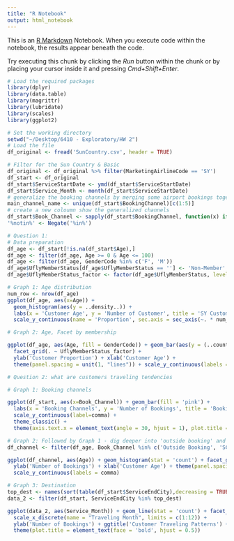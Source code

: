 ```yaml
---
title: "R Notebook"
output: html_notebook
---
```


This is an [R Markdown](http://rmarkdown.rstudio.com) Notebook. When you execute code within the notebook, the results appear beneath the code. 

Try executing this chunk by clicking the *Run* button within the chunk or by placing your cursor inside it and pressing *Cmd+Shift+Enter*. 

```r
# Load the required packages
library(dplyr)
library(data.table)
library(magrittr)
library(lubridate)
library(scales)  
library(ggplot2)
```

```r
# Set the working directory
setwd("~/Desktop/6410 - Exploratory/HW 2")
# Load the file
df_original <- fread('SunCountry.csv', header = TRUE)

# Filter for the Sun Country & Basic 
df_original <- df_original %>% filter(MarketingAirlineCode == 'SY')
df_start <- df_original
df_start$ServiceStartDate <- ymd(df_start$ServiceStartDate)
df_start$Service_Month <- month(df_start$ServiceStartDate)
# generalize the booking channels by merging some airport bookings together, which has <1000 orders
main_channel_name <- unique(df_start$BookingChannel)[c(1:5)]
# create a new coloumn show the generalized channels 
df_start$Book_Channel <- sapply(df_start$BookingChannel, function(x) if (!(x %in% main_channel_name)) {'Airport Booking'} else {x})
'%notin%' <- Negate('%in%')
```



```r
# Question 1:
# Data preparation
df_age <- df_start[!is.na(df_start$Age),]
df_age <- filter(df_age, Age >= 0 & Age <= 100)
df_age <- filter(df_age, GenderCode %in% c('F', 'M'))
df_age$UflyMemberStatus[df_age$UflyMemberStatus == ''] <- 'Non-Member'
df_age$UflyMemberStatus_factor <- factor(df_age$UflyMemberStatus, levels = c('Non-Member', 'Standard', 'Elite'))

# Graph 1: Age distribution
num_row <- nrow(df_age)
ggplot(df_age, aes(x=Age)) + 
  geom_histogram(aes(y = ..density..)) + 
  labs(x = 'Customer Age', y = 'Number of Customer', title = 'SY Customer Age Distribution') + theme_classic() + 
  scale_y_continuous(name = 'Proportion', sec.axis = sec_axis(~. * num_row, name = 'Number of Customers', labels = comma)) + geom_density(col=2) + theme(plot.title = element_text(hjust = 0.5, face = 'bold'))
```


```r
# Graph 2: Age, Facet by membership 

ggplot(df_age, aes(Age, fill = GenderCode)) + geom_bar(aes(y = (..count..)/tapply(..count..,..PANEL..,sum)[..PANEL..]), binwidth = 4) + 
  facet_grid(. ~ UflyMemberStatus_factor) + 
  ylab('Customer Proportion') + xlab('Customer Age') + 
  theme(panel.spacing = unit(1, "lines")) + scale_y_continuous(labels = percent_format())
```


```r
# Question 2: what are customers traveling tendencies 

# Graph 1: Booking channels

ggplot(df_start, aes(x=Book_Channel)) + geom_bar(fill = 'pink') + 
  labs(x = 'Booking Channels', y = 'Number of Bookings', title = 'Booking Channel Distribution') +
  scale_y_continuous(label=comma) + 
  theme_classic() +
  theme(axis.text.x = element_text(angle = 30, hjust = 1), plot.title = element_text(hjust = 0.5, face = 'bold')) 
```


```r
# Graph 2: Followed by Graph 1 - dig deeper into 'outside booking' and 'website booking'
df_channel <- filter(df_age, Book_Channel %in% c('Outside Booking', 'SCA Website Booking'))

ggplot(df_channel, aes(Age)) + geom_histogram(stat = 'count') + facet_grid(.~Book_Channel) + 
  ylab('Number of Bookings') + xlab('Customer Age') + theme(panel.spacing = unit(2, 'lines')) + 
  scale_y_continuous(labels = comma)
```



```r
# Graph 3: Destination
top_dest <- names(sort(table(df_start$ServiceEndCity),decreasing = TRUE)[2:10])
data_2 <- filter(df_start, ServiceEndCity %in% top_dest)

ggplot(data_2, aes(Service_Month)) + geom_line(stat = 'count') + facet_wrap(. ~ ServiceEndCity, ncol=3) +
  scale_x_discrete(name = "Traveling Month", limits = c(1:12)) + 
  ylab('Number of Bookings') + ggtitle('Customer Traveling Patterns') + 
  theme(plot.title = element_text(face = 'bold', hjust = 0.5)) 
```


